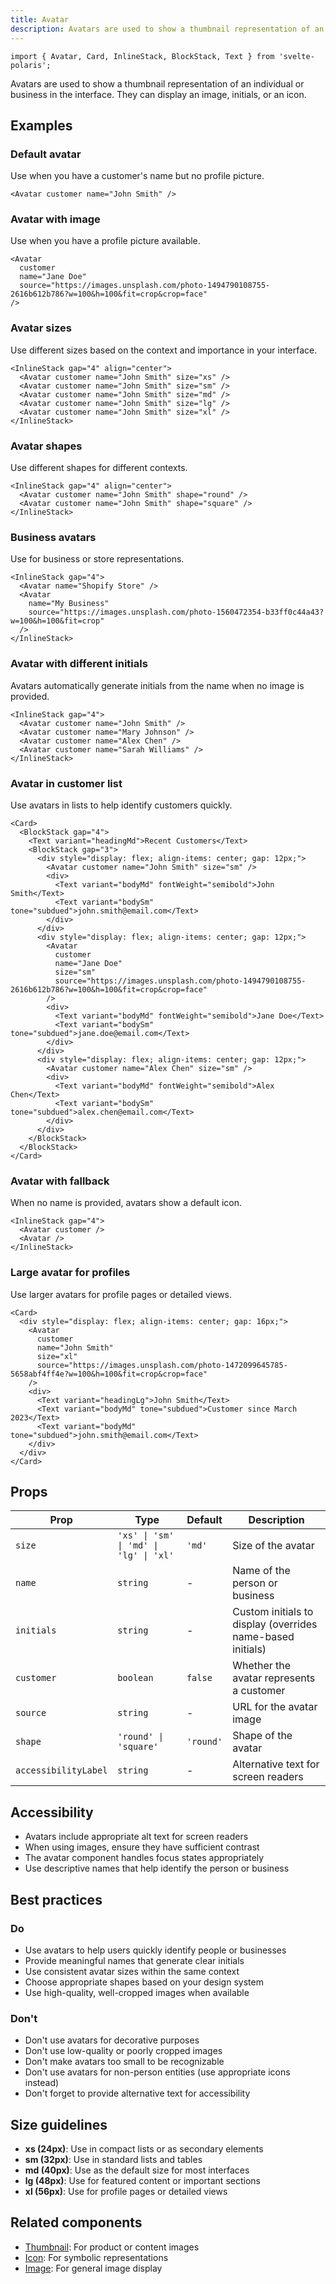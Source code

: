 ```yaml
---
title: Avatar
description: Avatars are used to show a thumbnail representation of an individual or business in the interface.
---
```


```svelte
import { Avatar, Card, InlineStack, BlockStack, Text } from 'svelte-polaris';
```

Avatars are used to show a thumbnail representation of an individual or business in the interface. They can display an image, initials, or an icon.

## Examples

### Default avatar

Use when you have a customer's name but no profile picture.

```svelte
<Avatar customer name="John Smith" />
```

### Avatar with image

Use when you have a profile picture available.

```svelte
<Avatar 
  customer 
  name="Jane Doe" 
  source="https://images.unsplash.com/photo-1494790108755-2616b612b786?w=100&h=100&fit=crop&crop=face" 
/>
```

### Avatar sizes

Use different sizes based on the context and importance in your interface.

```svelte
<InlineStack gap="4" align="center">
  <Avatar customer name="John Smith" size="xs" />
  <Avatar customer name="John Smith" size="sm" />
  <Avatar customer name="John Smith" size="md" />
  <Avatar customer name="John Smith" size="lg" />
  <Avatar customer name="John Smith" size="xl" />
</InlineStack>
```

### Avatar shapes

Use different shapes for different contexts.

```svelte
<InlineStack gap="4" align="center">
  <Avatar customer name="John Smith" shape="round" />
  <Avatar customer name="John Smith" shape="square" />
</InlineStack>
```

### Business avatars

Use for business or store representations.

```svelte
<InlineStack gap="4">
  <Avatar name="Shopify Store" />
  <Avatar 
    name="My Business" 
    source="https://images.unsplash.com/photo-1560472354-b33ff0c44a43?w=100&h=100&fit=crop" 
  />
</InlineStack>
```

### Avatar with different initials

Avatars automatically generate initials from the name when no image is provided.

```svelte
<InlineStack gap="4">
  <Avatar customer name="John Smith" />
  <Avatar customer name="Mary Johnson" />
  <Avatar customer name="Alex Chen" />
  <Avatar customer name="Sarah Williams" />
</InlineStack>
```

### Avatar in customer list

Use avatars in lists to help identify customers quickly.

```svelte
<Card>
  <BlockStack gap="4">
    <Text variant="headingMd">Recent Customers</Text>
    <BlockStack gap="3">
      <div style="display: flex; align-items: center; gap: 12px;">
        <Avatar customer name="John Smith" size="sm" />
        <div>
          <Text variant="bodyMd" fontWeight="semibold">John Smith</Text>
          <Text variant="bodySm" tone="subdued">john.smith@email.com</Text>
        </div>
      </div>
      <div style="display: flex; align-items: center; gap: 12px;">
        <Avatar 
          customer 
          name="Jane Doe" 
          size="sm"
          source="https://images.unsplash.com/photo-1494790108755-2616b612b786?w=100&h=100&fit=crop&crop=face"
        />
        <div>
          <Text variant="bodyMd" fontWeight="semibold">Jane Doe</Text>
          <Text variant="bodySm" tone="subdued">jane.doe@email.com</Text>
        </div>
      </div>
      <div style="display: flex; align-items: center; gap: 12px;">
        <Avatar customer name="Alex Chen" size="sm" />
        <div>
          <Text variant="bodyMd" fontWeight="semibold">Alex Chen</Text>
          <Text variant="bodySm" tone="subdued">alex.chen@email.com</Text>
        </div>
      </div>
    </BlockStack>
  </BlockStack>
</Card>
```

### Avatar with fallback

When no name is provided, avatars show a default icon.

```svelte
<InlineStack gap="4">
  <Avatar customer />
  <Avatar />
</InlineStack>
```

### Large avatar for profiles

Use larger avatars for profile pages or detailed views.

```svelte
<Card>
  <div style="display: flex; align-items: center; gap: 16px;">
    <Avatar 
      customer 
      name="John Smith" 
      size="xl"
      source="https://images.unsplash.com/photo-1472099645785-5658abf4ff4e?w=100&h=100&fit=crop&crop=face"
    />
    <div>
      <Text variant="headingLg">John Smith</Text>
      <Text variant="bodyMd" tone="subdued">Customer since March 2023</Text>
      <Text variant="bodyMd" tone="subdued">john.smith@email.com</Text>
    </div>
  </div>
</Card>
```

## Props

| Prop | Type | Default | Description |
|------|------|---------|-------------|
| `size` | `'xs' \| 'sm' \| 'md' \| 'lg' \| 'xl'` | `'md'` | Size of the avatar |
| `name` | `string` | - | Name of the person or business |
| `initials` | `string` | - | Custom initials to display (overrides name-based initials) |
| `customer` | `boolean` | `false` | Whether the avatar represents a customer |
| `source` | `string` | - | URL for the avatar image |
| `shape` | `'round' \| 'square'` | `'round'` | Shape of the avatar |
| `accessibilityLabel` | `string` | - | Alternative text for screen readers |

## Accessibility

- Avatars include appropriate alt text for screen readers
- When using images, ensure they have sufficient contrast
- The avatar component handles focus states appropriately
- Use descriptive names that help identify the person or business

## Best practices

### Do
- Use avatars to help users quickly identify people or businesses
- Provide meaningful names that generate clear initials
- Use consistent avatar sizes within the same context
- Choose appropriate shapes based on your design system
- Use high-quality, well-cropped images when available

### Don't
- Don't use avatars for decorative purposes
- Don't use low-quality or poorly cropped images
- Don't make avatars too small to be recognizable
- Don't use avatars for non-person entities (use appropriate icons instead)
- Don't forget to provide alternative text for accessibility

## Size guidelines

- **xs (24px)**: Use in compact lists or as secondary elements
- **sm (32px)**: Use in standard lists and tables
- **md (40px)**: Use as the default size for most interfaces
- **lg (48px)**: Use for featured content or important sections
- **xl (56px)**: Use for profile pages or detailed views

## Related components

- [Thumbnail](/getting-started/thumbnail): For product or content images
- [Icon](/getting-started/icon): For symbolic representations
- [Image](/getting-started/image): For general image display
